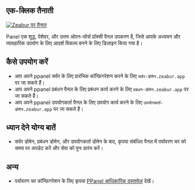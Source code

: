 ## एक-क्लिक तैनाती

[![Zeabur पर तैनात](https://zeabur.com/deployed-on-zeabur-dark.svg)](https://zeabur.com?referralCode=PPanelGroup&utm_source=PPanelGroup&utm_campaign=oss)

Panel एक शुद्ध, पेशेवर, और उत्तम ओपन-सोर्स प्रॉक्सी पैनल उपकरण है, जिसे आपके अध्ययन और व्यावहारिक उपयोग के लिए आदर्श विकल्प बनने के लिए डिज़ाइन किया गया है।

## कैसे उपयोग करें

- आप अपने ppanel सर्वर के लिए प्रारंभिक कॉन्फ़िगरेशन करने के लिए `सर्वर-डोमेन.zeabur.app` पर जा सकते हैं।
- आप अपने ppanel प्रबंधन पैनल के लिए प्रबंधन कार्य करने के लिए `प्रबंधन-डोमेन.zeabur.app` पर जा सकते हैं।
- आप अपने ppanel उपयोगकर्ता पैनल के लिए उपयोग कार्य करने के लिए `उपयोगकर्ता-डोमेन.zeabur.app` पर जा सकते हैं।

## ध्यान देने योग्य बातें

- सर्वर डोमेन, प्रबंधन डोमेन, और उपयोगकर्ता डोमेन के बाद, कृपया संबंधित पैनल में पर्यावरण चर को समय पर अपडेट करें और सेवा को पुनः प्रारंभ करें।

## अन्य

- पर्यावरण चर कॉन्फ़िगरेशन के लिए कृपया [PPanel आधिकारिक दस्तावेज़](https://ppanel.dev/) देखें।


<Giscus />
